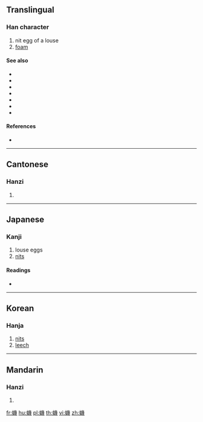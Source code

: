 {{character info/new}}
{{also|虮}}
==Translingual==

===Han character===
{{Han char|rn=142|rad=虫|as=12|sn=18|four=52153|canj=LIVII}}

# nit egg of a louse
# [[foam]]

====See also====
* {{l|mul|sc=Hani|卵}}
* {{l|mul|sc=Hani|虮}}
* {{l|mul|sc=Hani|蛋}}
* {{l|mul|sc=Hani|鮞}}
* {{l|mul|sc=Hani|鯤}}
* {{l|mul|sc=Hani|鲕}}
* {{l|mul|sc=Hani|鲲}}

====References====
* {{Han ref|kx=1097.110|dkj=33596|dj=1561.340|hdz=42894.160|uh=87E3|ud=34787|bh=F0CA|bd=61642}}

----

==Cantonese==

===Hanzi===
{{yue-hanzi|jyut=|y=gei2|sim=虮}}

# {{defn|lang=yue|sort=虫12}}

----

==Japanese==

===Kanji===
{{ja-kanji|grade=|rs=虫12}}

# louse eggs
# [[nits]]

====Readings====
* {{ja-readings|on=[[き]] (ki), [[け]] (ke), [[げ]] (ge)|kun=[[しらみ]] (shirami)}}

----

==Korean==

===Hanja===
{{ko-hanja|hangeul=[[기]]|eumhun=|rv=gi|mr=ki|y=ki}}

# [[nits]]
# [[leech]]

----

==Mandarin==

===Hanzi===
{{cmn-hanzi|sim=虮|pin=[[jǐ]] ([[ji3]])|wg=chi<sup>3</sup>}}

# {{defn|lang=cmn|sort=虫12}}

[[fr:蟣]]
[[hu:蟣]]
[[pl:蟣]]
[[th:蟣]]
[[vi:蟣]]
[[zh:蟣]]